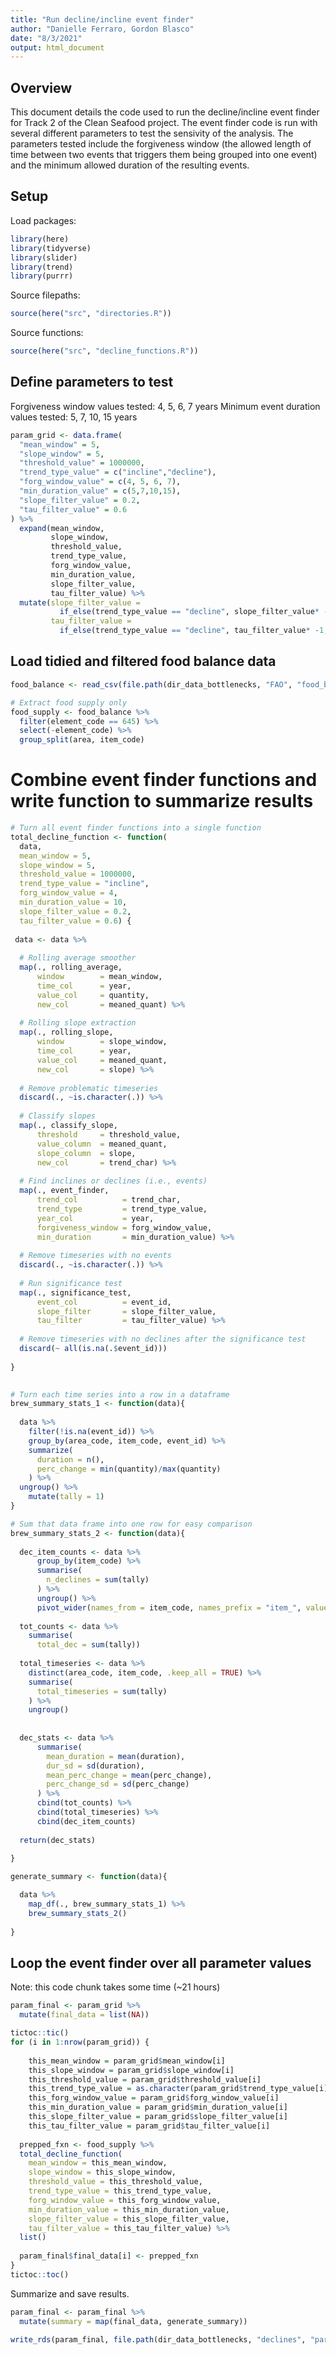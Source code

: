 ```yaml
---
title: "Run decline/incline event finder"
author: "Danielle Ferraro, Gordon Blasco"
date: "8/3/2021"
output: html_document
---
```


## Overview

This document details the code used to run the decline/incline event finder for Track 2 of the Clean Seafood project. The event finder code is run with several different parameters to test the sensivity of the analysis. The parameters tested include the forgiveness window (the allowed length of time between two events that triggers them being grouped into one event) and the minimum allowed duration of the resulting events. 

## Setup

Load packages:
```r
library(here)
library(tidyverse)
library(slider)
library(trend) 
library(purrr)
```

Source filepaths:
```r
source(here("src", "directories.R"))
```

Source functions:
```r
source(here("src", "decline_functions.R"))  
```

## Define parameters to test

Forgiveness window values tested: 4, 5, 6, 7 years
Minimum event duration values tested: 5, 7, 10, 15 years
```r
param_grid <- data.frame(
  "mean_window" = 5,
  "slope_window" = 5,
  "threshold_value" = 1000000,
  "trend_type_value" = c("incline","decline"),
  "forg_window_value" = c(4, 5, 6, 7),
  "min_duration_value" = c(5,7,10,15),
  "slope_filter_value" = 0.2,
  "tau_filter_value" = 0.6
) %>% 
  expand(mean_window,
         slope_window,
         threshold_value,
         trend_type_value,
         forg_window_value,
         min_duration_value,
         slope_filter_value,
         tau_filter_value) %>% 
  mutate(slope_filter_value = 
           if_else(trend_type_value == "decline", slope_filter_value* -1, slope_filter_value),
         tau_filter_value = 
           if_else(trend_type_value == "decline", tau_filter_value* -1, tau_filter_value))
```

## Load tidied and filtered food balance data

```r
food_balance <- read_csv(file.path(dir_data_bottlenecks, "FAO", "food_balances", "food_balance_tidy_filtered.csv"))

# Extract food supply only
food_supply <- food_balance %>%
  filter(element_code == 645) %>%
  select(-element_code) %>%
  group_split(area, item_code)
```

# Combine event finder functions and write function to summarize results
```r
# Turn all event finder functions into a single function
total_decline_function <- function(
  data, 
  mean_window = 5,
  slope_window = 5,
  threshold_value = 1000000,
  trend_type_value = "incline",
  forg_window_value = 4,
  min_duration_value = 10,
  slope_filter_value = 0.2,
  tau_filter_value = 0.6) {
  
 data <- data %>%
  
  # Rolling average smoother
  map(., rolling_average,
      window        = mean_window,
      time_col      = year,
      value_col     = quantity,
      new_col       = meaned_quant) %>%
  
  # Rolling slope extraction
  map(., rolling_slope,
      window        = slope_window,
      time_col      = year,
      value_col     = meaned_quant,
      new_col       = slope) %>%
  
  # Remove problematic timeseries
  discard(., ~is.character(.)) %>%
  
  # Classify slopes
  map(., classify_slope,
      threshold     = threshold_value,
      value_column  = meaned_quant,
      slope_column  = slope,
      new_col       = trend_char) %>% 
  
  # Find inclines or declines (i.e., events)
  map(., event_finder,
      trend_col          = trend_char,
      trend_type         = trend_type_value,
      year_col           = year,
      forgiveness_window = forg_window_value,
      min_duration       = min_duration_value) %>%
  
  # Remove timeseries with no events
  discard(., ~is.character(.)) %>% 
  
  # Run significance test
  map(., significance_test, 
      event_col          = event_id,
      slope_filter       = slope_filter_value,
      tau_filter         = tau_filter_value) %>%
  
  # Remove timeseries with no declines after the significance test
  discard(~ all(is.na(.$event_id)))
 
}

 
# Turn each time series into a row in a dataframe
brew_summary_stats_1 <- function(data){
  
  data %>% 
    filter(!is.na(event_id)) %>% 
    group_by(area_code, item_code, event_id) %>% 
    summarize(
      duration = n(),
      perc_change = min(quantity)/max(quantity)
    ) %>% 
  ungroup() %>% 
    mutate(tally = 1)
}

# Sum that data frame into one row for easy comparison
brew_summary_stats_2 <- function(data){
  
  dec_item_counts <- data %>% 
      group_by(item_code) %>% 
      summarise(
        n_declines = sum(tally)
      ) %>% 
      ungroup() %>% 
      pivot_wider(names_from = item_code, names_prefix = "item_", values_from = n_declines)
  
  tot_counts <- data %>% 
    summarise(
      total_dec = sum(tally)) 
  
  total_timeseries <- data %>% 
    distinct(area_code, item_code, .keep_all = TRUE) %>% 
    summarise(
      total_timeseries = sum(tally)
    ) %>% 
    ungroup()
  
  
  dec_stats <- data %>% 
      summarise(
        mean_duration = mean(duration), 
        dur_sd = sd(duration),
        mean_perc_change = mean(perc_change),
        perc_change_sd = sd(perc_change)
      ) %>% 
      cbind(tot_counts) %>% 
      cbind(total_timeseries) %>% 
      cbind(dec_item_counts)
  
  return(dec_stats)
  
}

generate_summary <- function(data){

  data %>% 
    map_df(., brew_summary_stats_1) %>% 
    brew_summary_stats_2()
  
}
```

## Loop the event finder over all parameter values

Note: this code chunk takes some time (~21 hours)
```r
param_final <- param_grid %>% 
  mutate(final_data = list(NA))

tictoc::tic()
for (i in 1:nrow(param_grid)) {
  
    this_mean_window = param_grid$mean_window[i]
    this_slope_window = param_grid$slope_window[i]
    this_threshold_value = param_grid$threshold_value[i]
    this_trend_type_value = as.character(param_grid$trend_type_value[i])
    this_forg_window_value = param_grid$forg_window_value[i]
    this_min_duration_value = param_grid$min_duration_value[i]
    this_slope_filter_value = param_grid$slope_filter_value[i]
    this_tau_filter_value = param_grid$tau_filter_value[i]
  
  prepped_fxn <- food_supply %>% 
  total_decline_function(
    mean_window = this_mean_window,
    slope_window = this_slope_window,
    threshold_value = this_threshold_value,
    trend_type_value = this_trend_type_value,
    forg_window_value = this_forg_window_value,
    min_duration_value = this_min_duration_value,
    slope_filter_value = this_slope_filter_value,
    tau_filter_value = this_tau_filter_value) %>% 
  list()
    
  param_final$final_data[i] <- prepped_fxn
}
tictoc::toc()
```

Summarize and save results.
```r
param_final <- param_final %>% 
  mutate(summary = map(final_data, generate_summary))

write_rds(param_final, file.path(dir_data_bottlenecks, "declines", "parameter_test_final_filtered.rds"))
```

